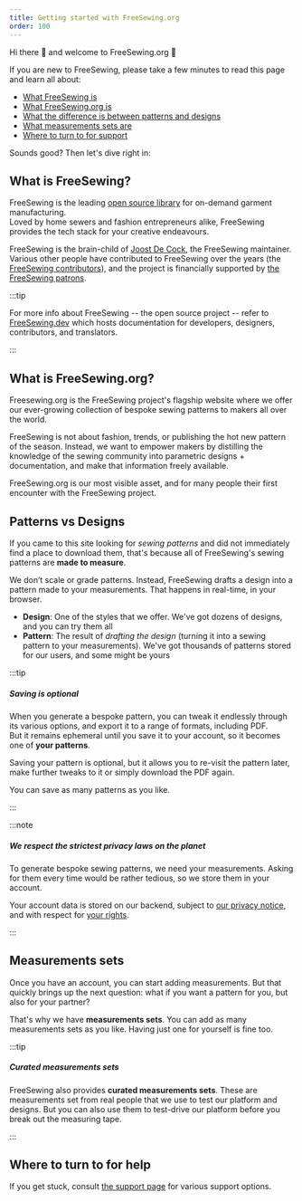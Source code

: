 ```yaml
---
title: Getting started with FreeSewing.org
order: 100
---
```


Hi there 👋 and welcome to FreeSewing.org 🙂  

If you are new to FreeSewing, please take a few minutes to read this page and learn all about:

- [What FreeSewing is](#what-is-freesewing)
- [What FreeSewing.org is](#what-is-freesewingorg)
- [What the difference is between patterns and designs](#patterns-vs-designs)
- [What measurements sets are](#measurements-sets)
- [Where to turn to for support](#where-to-turn-to-for-help)

Sounds good? Then let's dive right in:

## What is FreeSewing?

FreeSewing is the leading [open source library](https://github.com/freesewing) for on-demand garment manufacturing.  
Loved by home sewers and fashion entrepreneurs alike, FreeSewing provides the tech stack for your creative endeavours.

FreeSewing is the brain-child of [Joost De Cock](https://github.com/joostdecock), the FreeSewing maintainer.
Various other people have contributed to FreeSewing over the years (the
[FreeSewing contributors](https://github.com/freesewing/freesewing?tab=readme-ov-file#contributors-)), and the project is financially
supported by [the FreeSewing patrons](/patrons).

:::tip


For more info about FreeSewing -- the open source project -- refer to
[FreeSewing.dev](https://freesewing.dev/) which hosts documentation for
developers, designers, contributors, and translators.

:::

## What is FreeSewing.org?

Freesewing.org is the FreeSewing project's flagship website where we offer
our ever-growing collection of bespoke sewing patterns to makers all
over the world.

FreeSewing is not about fashion, trends, or publishing the hot new pattern of the season.
Instead, we want to empower makers by distilling the knowledge of the sewing community
into parametric designs + documentation, and make that information freely available.

FreeSewing.org is our most visible asset, and for many people their first encounter with the FreeSewing project.

## Patterns vs Designs

If you came to this site looking for _sewing patterns_ and did not immediately find a place to download them, that's because all of FreeSewing's sewing patterns are **made to measure**.

We don’t scale or grade patterns.
Instead, FreeSewing drafts a design into a pattern made to your measurements.
That happens in real-time, in your browser. 

- **Design**: One of the styles that we offer. We've got dozens of designs, and you can try them all
- **Pattern**: The result of *drafting the design* (turning it into a sewing pattern to your measurements). We've got thousands of patterns stored for our users, and some might be yours

:::tip


##### Saving is optional

When you generate a bespoke pattern, you can tweak it endlessly through its various options,
and export it to a range of formats, including PDF.  
But it remains ephemeral until you save it to your account, so it
becomes one of **your patterns**.

Saving your pattern is optional, but it allows you to re-visit the pattern later,
make further tweaks to it or simply download the PDF again.

You can save as many patterns as you like.

:::

:::note


##### We respect the strictest privacy laws on the planet
To generate bespoke sewing patterns, we need your measurements.
Asking for them every time would be rather tedious, so we store them in your account.

Your account data is stored on our backend, subject to [our privacy notice](/docs/about/privacy),
and with respect for [your rights](/docs/about/rights/).

:::


## Measurements sets

Once you have an account, you can start adding measurements.
But that quickly brings up the next question: what if you want
a pattern for you, but also for your partner?

That's why we have **measurements sets**. You can add as many measurements sets as you like.
Having just one for yourself is fine too.

:::tip


##### Curated measurements sets

FreeSewing also provides **curated measurements sets**. These are measurements set from real people that we use to test our platform and designs. But you can also use them to test-drive our platform before you break out the measuring tape.

:::

## Where to turn to for help

If you get stuck, consult [the support page](/support/) for various support options.


